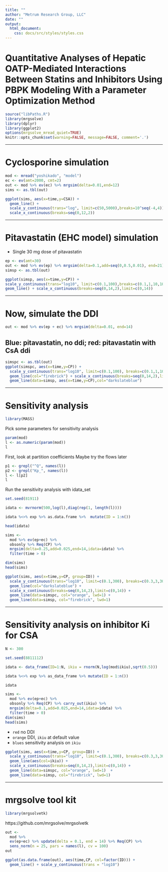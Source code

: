 ```yaml
---
title: ""
author: "Metrum Research Group, LLC"
date: ""
output: 
  html_document:
    css: docs/src/styles/styles.css
---
```


# Quantitative Analyses of Hepatic OATP-Mediated Interactions Between Statins and Inhibitors Using PBPK Modeling With a Parameter Optimization Method


```r
source("libPaths.R")
library(mrgsolve)
library(dplyr)
library(ggplot2)
options(mrgsolve_mread_quiet=TRUE)
knitr::opts_chunk$set(warning=FALSE, message=FALSE, comment='.')
```

<hr><div class = spacer></div>

# Cyclosporine simulation
```r
mod <- mread("yoshikado", "model")
ec <- ev(amt=2000, cmt=2)
out <- mod %>% ev(ec) %>% mrgsim(delta=0.01,end=12)
sims <- as.tbl(out)
```

```r
ggplot(sims, aes(x=time,y=CSA)) + 
  geom_line() + 
  scale_y_continuous(trans="log", limit=c(50,5000),breaks=10^seq(-4,4)) + 
  scale_x_continuous(breaks=seq(0,12,2)) 
```

<hr><div class = spacer></div>


# Pitavastatin (EHC model) simulation

- Single 30 mg dose of pitavastatin

```r
ep <- ev(amt=30)
out <- mod %>% ev(ep) %>% mrgsim(delta=0.1,add=seq(0,0.5,0.01), end=21)
simsp <- as.tbl(out)
```


```r
ggplot(simsp, aes(x=time,y=CP)) + 
scale_y_continuous(trans="log10", limit=c(0.1,100),breaks=c(0.1,1,10,100)) + 
geom_line() + scale_x_continuous(breaks=seq(0,14,2),limit=c(0,14)) 
```

<hr><div class = spacer></div>

# Now, simulate the DDI
```r
out <- mod %>% ev(ep + ec) %>% mrgsim(delta=0.01, end=14)
```


## Blue: pitavastatin, no ddi; red: pitavastatin with CsA ddi
```r
simspc <- as.tbl(out)
ggplot(simspc, aes(x=time,y=CP)) + 
  scale_y_continuous(trans="log10", limit=c(0.1,100), breaks=c(0.1,1,10,100)) + 
  geom_line(col="firebrick") + scale_x_continuous(breaks=seq(0,14,2),limit=c(0,14)) + 
  geom_line(data=simsp, aes(x=time,y=CP),col="darkslateblue")
```

<hr><div class = spacer></div>

# Sensitivity analysis

```r
library(MASS)
```


Pick some parameters for sensitivity analysis

```r
param(mod)
l <- as.numeric(param(mod))
l
```

First, look at partition coefficients
Maybe try the flows later

```r
p1 <- grepl("^Q", names(l))
p2 <- grepl("Kp_", names(l))
l <- l[p2]
l
```

Run the sensitivity analysis with idata_set
```r
set.seed(81911)

idata <- mvrnorm(500,log(l),diag(rep(1, length(l))))

idata %<>% exp %>% as.data.frame %>%  mutate(ID = 1:n())

head(idata)
```

```r
sims <- 
  mod %>% ev(ep+ec) %>%
  obsonly %>% Req(CP) %>%
  mrgsim(delta=0.25,add=0.025,end=14,idata=idata) %>%
  filter(time > 0)
```


```r
dim(sims)
head(sims)
```


```r
ggplot(sims, aes(x=time,y=CP, group=ID)) + 
  scale_y_continuous(trans="log10", limit=c(0.1,300), breaks=c(0.3,3,30,300)) + 
  geom_line(col="darkslateblue") + 
  scale_x_continuous(breaks=seq(0,14,2),limit=c(0,14)) +
  geom_line(data=simspc, col="orange", lwd=1) + 
  geom_line(data=simsp, col="firebrick", lwd=1)  
```

<hr><div class = spacer></div>

# Sensitivity analysis on inhibitor Ki for CSA

```r

N <- 300

set.seed(8811112)

idata <- data_frame(ID=1:N, ikiu = rnorm(N,log(mod$ikiu),sqrt(0.5)))

idata %<>% exp %>% as_data_frame %>% mutate(ID = 1:n())

idata
```


```r
sims <- 
  mod %>% ev(ep+ec) %>%
  obsonly %>% Req(CP) %>% carry_out(ikiu) %>%
  mrgsim(delta=0.1,add=0.025,end=14,idata=idata) %>%
  filter(time > 0)
dim(sims)
head(sims)
```

* `red` no DDI
* `orange` DDI, `ikiu` at default value
* `blues` sensitivity analysis on `ikiu`

```r
ggplot(sims, aes(x=time,y=CP, group=ID)) + 
  scale_y_continuous(trans="log10", limit=c(0.1,300), breaks=c(0.3,3,30,300)) + 
  geom_line(aes(col=ikiu)) + 
  scale_x_continuous(breaks=seq(0,14,2),limit=c(0,14)) +
  geom_line(data=simspc, col="orange", lwd=1)  + 
  geom_line(data=simsp, col="firebrick", lwd=1)  
```


<hr><div class = spacer></div>


# mrgsolve tool kit


```r
library(mrgsolvetk)
```


https://github.com/mrgsolve/mrgsolvetk


```r
out <- 
  mod %>% 
  ev(ep+ec) %>% update(delta = 0.1, end = 14) %>% Req(CP) %>%
  sens_norm(n = 25, pars = names(l), cv = 100)
out
```


```r
ggplot(as.data.frame(out), aes(time,CP, col=factor(ID))) + 
  geom_line() + scale_y_continuous(trans = "log10")
```







